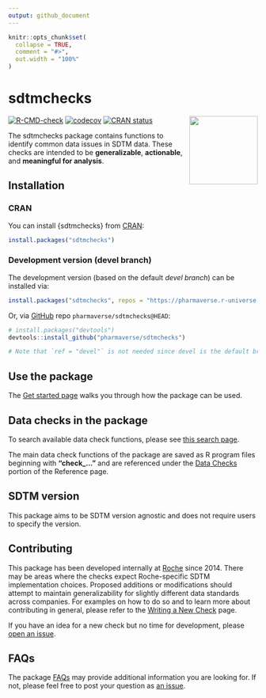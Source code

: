 ```yaml
---
output: github_document
---
```


<!-- README.md is generated from README.Rmd. Please edit that file -->

```r
knitr::opts_chunk$set(
  collapse = TRUE,
  comment = "#>",
  out.width = "100%"
)
```

# sdtmchecks

<!-- package hex logo -->
<a href="https://pharmaverse.github.io/sdtmchecks/"><img src="man/figures/logo_em.png" align="right" height="138"/></a> 

<!-- badges: start -->
[![R-CMD-check](https://github.com/pharmaverse/sdtmchecks/actions/workflows/R-CMD-check.yml/badge.svg)](https://github.com/pharmaverse/sdtmchecks/actions/workflows/R-CMD-check.yml) [![codecov](https://codecov.io/github/pharmaverse/sdtmchecks/branch/devel/graph/badge.svg?token=ICYI400VDZ)](https://codecov.io/github/pharmaverse/sdtmchecks) [![CRAN status](https://www.r-pkg.org/badges/version/sdtmchecks)](https://cran.r-project.org/package=sdtmchecks)
<!-- badges: end -->
 


The sdtmchecks package contains functions to identify common data issues in SDTM data. These checks are intended to be **generalizable**, **actionable**, and **meaningful for analysis**.


## Installation

### CRAN

You can install {sdtmchecks} from [CRAN](https://cran.r-project.org/):

``` r
install.packages("sdtmchecks")
```
### Development version (devel branch)

The development version (based on the default *devel branch*) can be installed via:
``` r
install.packages("sdtmchecks", repos = "https://pharmaverse.r-universe.dev")  

```

Or, via [GitHub](https://github.com/) repo `pharmaverse/sdtmchecks@HEAD`:

``` r
# install.packages("devtools")
devtools::install_github("pharmaverse/sdtmchecks")

# Note that `ref = "devel"` is not needed since devel is the default branch

```



## Use the package

The [Get started page](https://pharmaverse.github.io/sdtmchecks/articles/sdtmchecks.html) walks you through how the package can be used. 


## Data checks in the package

To search available data check functions, please see [this search page](https://pharmaverse.github.io/sdtmchecks/articles/search_checks.html).

The main data check functions of the package are saved as R program files beginning with **"check_..."** and are referenced under the [Data Checks](https://pharmaverse.github.io/sdtmchecks/reference/index.html#data-checks) portion of the Reference page.


## SDTM version

This package aims to be SDTM version agnostic and does not require users to specify the version. 


## Contributing

This package has been developed internally at [Roche](https://www.roche.com/) since 2014. There may be areas where the checks expect Roche-specific SDTM implementation choices. Proposed additions or modifications should attempt to maintain generalizability for slightly different data standards across companies. For examples on how to do so and to learn more about contributing in general, please refer to the [Writing a New Check](https://pharmaverse.github.io/sdtmchecks/articles/write_a_check.html) page.  

If you have an idea for a new check but no time for development, please [open an issue](https://github.com/pharmaverse/sdtmchecks/issues).


## FAQs

The package [FAQs](https://pharmaverse.github.io/sdtmchecks/articles/faqs.html) may provide additional information you are looking for. If not, please feel free to post your question as [an issue](https://github.com/pharmaverse/sdtmchecks/issues).
